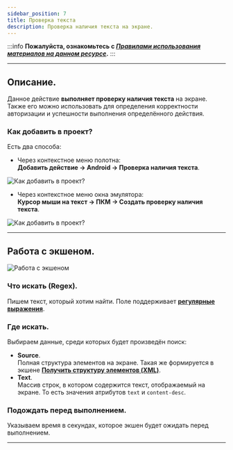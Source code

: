 ```yaml
---
sidebar_position: 7
title: Проверка текста 
description: Проверка наличия текста на экране.
---
```

:::info **Пожалуйста, ознакомьтесь с [*Правилами использования материалов на данном ресурсе*](../../Disclaimer).**
:::
_______________________________________________
## Описание.  
Данное действие **выполняет проверку наличия текста** на экране. Также его можно использовать для определения корректности авторизации и успешности выполнения определённого действия.  

### Как добавить в проект?  
Есть два способа:  

- Через контекстное меню полотна:  
**Добавить действие → Android → Проверка наличия текста**.  

![Как добавить в проект?](../assets/Text_Checker/Text_Checker_pic1.png)  

- Через контекстное меню окна эмулятора:  
**Курсор мыши на текст → ПКМ → Создать проверку наличия текста**.  

![Как добавить в проект?](../assets/Text_Checker/Text_Checker_pic2.png) 
_______________________________________________
## Работа с экшеном.  
![Работа с экшеном](../assets/Text_Checker/Text_Checker_pic3.png)  

### Что искать (Regex).  
Пишем текст, который хотим найти. Поле поддерживает [**регулярные выражения**](../../Tools/RegEx_Tester).  

### Где искать.  
Выбираем данные, среди которых будет произведён поиск:  
- **Source**.  
Полная структура элементов на экране. Такая же формируется в экшене [**Получить структуру элементов (XML)**](./Utilities#получить-структуру-элементов-xml).  
- **Text**.  
Массив строк, в котором содержится текст, отображаемый на экране. То есть значения атрибутов `text` и `content-desc`.  

### Подождать перед выполнением.  
Указываем время в секундах, которое экшен будет ожидать перед выполнением.
_______________________________________________